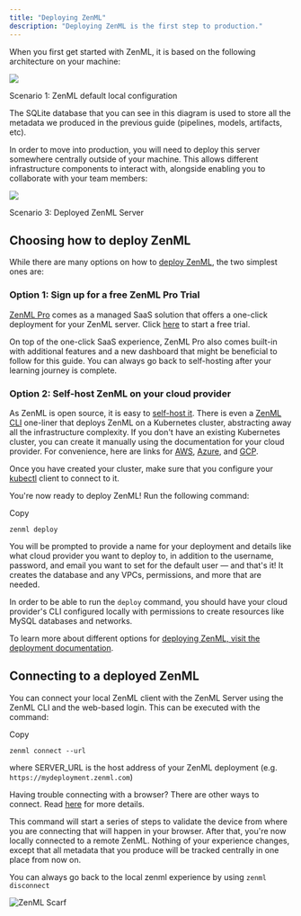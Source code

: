 ```yaml
---
title: "Deploying ZenML"
description: "Deploying ZenML is the first step to production."
---
```


When you first get started with ZenML, it is based on the following architecture on your machine:

![](/images/user-guide/production-guide/files%2Fv0%2Fb%2Fgitbook-x-prod.appspot.com%2Fo%2Fspaces%252FSXceRPgF1t4PqY7HbePb%252Fuploads%252Fgit-blob-a4052b6d7361c397b05c03ddfd5418b4f4eef402%252FScenario1.png)

Scenario 1: ZenML default local configuration

The SQLite database that you can see in this diagram is used to store all the metadata we produced in the previous guide (pipelines, models, artifacts, etc).

In order to move into production, you will need to deploy this server somewhere centrally outside of your machine. This allows different infrastructure components to interact with, alongside enabling you to collaborate with your team members:

![](/images/user-guide/production-guide/files%2Fv0%2Fb%2Fgitbook-x-prod.appspot.com%2Fo%2Fspaces%252FSXceRPgF1t4PqY7HbePb%252Fuploads%252Fgit-blob-56404adbd14c296997b8a76ba39e0796ba77c37a%252FScenario3.2.png)

Scenario 3: Deployed ZenML Server

## Choosing how to deploy ZenML

While there are many options on how to [deploy ZenML](/getting-started/deploying-zenml), the two simplest ones are:

### Option 1: Sign up for a free ZenML Pro Trial

[ZenML Pro](https://zenml.io/pro) comes as a managed SaaS solution that offers a one-click deployment for your ZenML server. Click [here](https://cloud.zenml.io/?utm%5Fsource=docs&utm%5Fmedium=referral%5Flink&utm%5Fcampaign=cloud%5Fpromotion&utm%5Fcontent=signup%5Flink) to start a free trial.

On top of the one-click SaaS experience, ZenML Pro also comes built-in with additional features and a new dashboard that might be beneficial to follow for this guide. You can always go back to self-hosting after your learning journey is complete.

### Option 2: Self-host ZenML on your cloud provider

As ZenML is open source, it is easy to [self-host it](/getting-started/deploying-zenml). There is even a [ZenML CLI](/getting-started/deploying-zenml/deploy-with-zenml-cli) one-liner that deploys ZenML on a Kubernetes cluster, abstracting away all the infrastructure complexity. If you don't have an existing Kubernetes cluster, you can create it manually using the documentation for your cloud provider. For convenience, here are links for [AWS](https://docs.aws.amazon.com/eks/latest/userguide/create-cluster.html), [Azure](https://learn.microsoft.com/en-us/azure/aks/learn/quick-kubernetes-deploy-portal?tabs=azure-cli), and [GCP](https://cloud.google.com/kubernetes-engine/docs/how-to/creating-a-zonal-cluster#before%5Fyou%5Fbegin).

Once you have created your cluster, make sure that you configure your [kubectl](https://kubernetes.io/docs/tasks/tools/#kubectl) client to connect to it.

You're now ready to deploy ZenML! Run the following command:

Copy

```
zenml deploy
```

You will be prompted to provide a name for your deployment and details like what cloud provider you want to deploy to, in addition to the username, password, and email you want to set for the default user — and that's it! It creates the database and any VPCs, permissions, and more that are needed.

In order to be able to run the `deploy` command, you should have your cloud provider's CLI configured locally with permissions to create resources like MySQL databases and networks.

To learn more about different options for [deploying ZenML, visit the deployment documentation](/getting-started/deploying-zenml).

## Connecting to a deployed ZenML

You can connect your local ZenML client with the ZenML Server using the ZenML CLI and the web-based login. This can be executed with the command:

Copy

```
zenml connect --url 
```

where SERVER\_URL is the host address of your ZenML deployment (e.g. `https://mydeployment.zenml.com`)

Having trouble connecting with a browser? There are other ways to connect. Read [here](/how-to/connecting-to-zenml) for more details.

This command will start a series of steps to validate the device from where you are connecting that will happen in your browser. After that, you're now locally connected to a remote ZenML. Nothing of your experience changes, except that all metadata that you produce will be tracked centrally in one place from now on.

You can always go back to the local zenml experience by using `zenml disconnect`

![ZenML Scarf](/images/user-guide/production-guide)